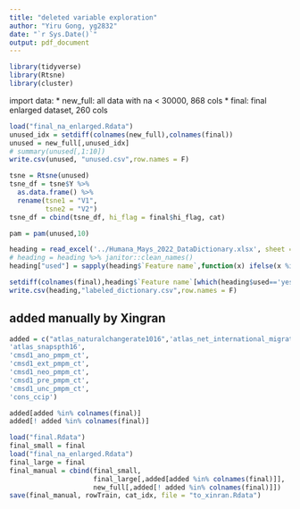 ```yaml
---
title: "deleted variable exploration"
author: "Yiru Gong, yg2832"
date: "`r Sys.Date()`"
output: pdf_document
---
```


```r
library(tidyverse)
library(Rtsne)
library(cluster)
```

import data:
* new_full: all data with na < 30000, 868 cols
* final: final enlarged dataset, 260 cols

```r
load("final_na_enlarged.Rdata")
unused_idx = setdiff(colnames(new_full),colnames(final))
unused = new_full[,unused_idx]
# summary(unused[,1:10])
write.csv(unused, "unused.csv",row.names = F)
```

```r
tsne = Rtsne(unused)
tsne_df = tsne$Y %>% 
  as.data.frame() %>% 
  rename(tsne1 = "V1",
         tsne2 = "V2")
tsne_df = cbind(tsne_df, hi_flag = final$hi_flag, cat)
```

```r
pam = pam(unused,10)


```


```r
heading = read_excel('../Humana_Mays_2022_DataDictionary.xlsx', sheet = 'Data Dictionary')
# heading = heading %>% janitor::clean_names()
heading["used"] = sapply(heading$`Feature name`,function(x) ifelse(x %in% colnames(final), "yes","no"))

setdiff(colnames(final),heading$`Feature name`[which(heading$used=='yes')])
write.csv(heading,"labeled_dictionary.csv",row.names = F)
```


## added manually by Xingran

```r
added = c("atlas_naturalchangerate1016",'atlas_net_international_migration_rate',
'atlas_snapspth16',
'cmsd1_ano_pmpm_ct',
'cmsd1_ext_pmpm_ct',
'cmsd1_neo_pmpm_ct',
'cmsd1_pre_pmpm_ct',
'cmsd1_unc_pmpm_ct',
'cons_ccip')

added[added %in% colnames(final)]
added[! added %in% colnames(final)]

load("final.Rdata")
final_small = final
load("final_na_enlarged.Rdata")
final_large = final
final_manual = cbind(final_small,
                     final_large[,added[added %in% colnames(final)]],
                     new_full[,added[! added %in% colnames(final)]])
save(final_manual, rowTrain, cat_idx, file = "to_xinran.Rdata")
```

